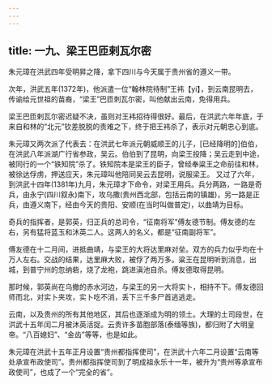 ```yaml
---
---
---
```

title: 一九、梁王巴匝剌瓦尔密
---



朱元璋在洪武四年受明昇之降，拿下四川与今天属于贵州省的遵义一带。

次年，洪武五年(1372年)，他派遣一位“翰林院待制”王袆【yi】，到云南昆明去，传谕给元世祖的苗裔，“梁王”巴匝刺瓦尔密，叫他献出云南，免得用兵。

梁王巴匝剌瓦尔密迟疑不决，虽则对王袆招待得很好。最后，在洪武六年年底，于来自和林的“北元”钦差脱脱的责难之下，终于把王袆杀了，表示对元朝忠心到底。

朱元璋又两次派了代表去：在洪武七年派元朝威顺王的儿子，[已经降明的]伯伯，在洪武八年派湖广行省参政，吴云。伯伯到了昆明，向梁王投降；吴云走到中途，被同行的一个“铁知院”杀了。铁知院本是梁王的臣子，曾经奉粱王之命前往和林，被徐达俘虏，押送应天，朱元璋叫他陪同吴云去昆明，说服梁王。 又过了六年，到洪武十四年(1381年)九月，朱元璋才下命令，对梁王用兵。兵分两路，一路是奇兵，由永宁(四川叙永)南下，攻乌撒(贵州西北部，包括云南的镇雄)，另一路是正兵，由遵义南下，经由今天的贵阳、安顺(在当时叫做普定)，以曲靖为目标。

奇兵的指挥者，是郭英，归正兵的总司令，“征南将军”傅友德节制。傅友德的左右，另有猛将蓝玉和沐英二人。这两人的名义，都是“征南副将军”。

傅友德在十二月间，进抵曲靖，与梁王的大将达里麻对垒。双方的兵力似乎均在十万人左右。交战的结果，达里麻大败，被俘了两万多。粱王在昆明听到消息，出城，到普宁州的忽纳砦，烧了龙袍，跳进滇池自杀。傅友德取得昆明。

那时候，郭英尚在乌撤的赤水河边，与梁王的另一大将实卜，相持不下。傅友德回师而北，对实卜夹攻，实卜吃不消，丢下三千多尸首逃逃走。

云南，以及贵州的所有其他地区，其后也逐渐成为明的领土。大理的土司段世，在洪武十五年闰二月被沐英活捉。云贵许多苗胞部落(泰缅等族)，都归附了大明皇帝。“八百媳妇”、“金齿”等等，也是如此。

朱元璋在洪武十五年正月设置“贵州都指挥使司”，在洪武十六年二月设置“云南等处承宣布政使司”。贵州都指挥使司到了明成祖永乐十一年，被升为“贵州等承宣布政使司”，也成了一个“完全的省”。